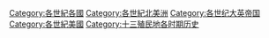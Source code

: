 [[Category:各世紀各國|Category:各世紀各國]]
[[Category:各世紀北美洲|Category:各世紀北美洲]]
[[Category:各世纪大英帝国|Category:各世纪大英帝国]]
[[Category:各世紀美國|Category:各世紀美國]]
[[Category:十三殖民地各时期历史|Category:十三殖民地各时期历史]]
